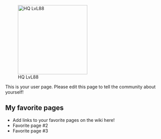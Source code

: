 [[File:-Capt.Murasa- 2015-06-05 23-05-44 26.jpg|thumb|220px|right|HQ LvL88]]

This is your user page. Please edit this page to tell the community about yourself!

==My favorite pages==

* Add links to your favorite pages on the wiki here!
* Favorite page #2
* Favorite page #3